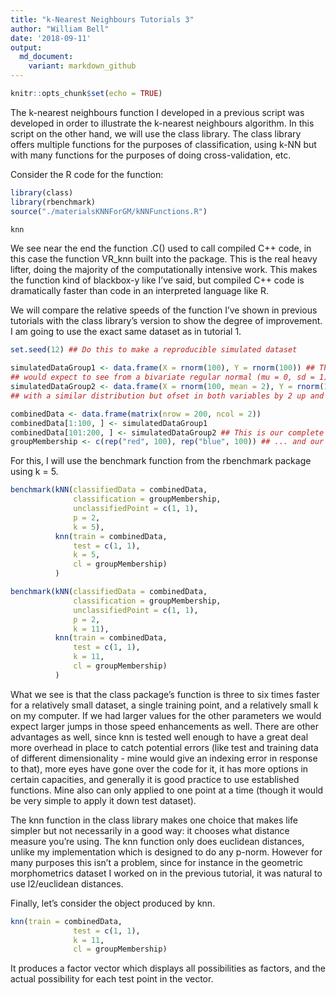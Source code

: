 ```yaml
---
title: "k-Nearest Neighbours Tutorials 3"
author: "William Bell"
date: '2018-09-11'
output: 
  md_document:
    variant: markdown_github
---
```


```r
knitr::opts_chunk$set(echo = TRUE)
```

The k-nearest neighbours function I developed in a previous script was developed in order to illustrate the k-nearest neighbours algorithm.  In this script on the other hand, we will use the class library.  The class library offers multiple functions for the purposes of classification, using k-NN but with many functions for the purposes of doing cross-validation, etc.

Consider the R code for the function:

```r
library(class)
library(rbenchmark)
source("./materialsKNNForGM/kNNFunctions.R")

knn
```

We see near the end the function .C() used to call compiled C++ code, in this case the function VR_knn built into the package.  This is the real heavy lifter, doing the majority of the computationally intensive work.  This makes the function kind of blackbox-y like I've said, but compiled C++ code is dramatically faster than code in an interpreted language like R.

We will compare the relative speeds of the function I've shown in previous tutorials with the class library's version to show the degree of improvement.  I am going to use the exact same dataset as in tutorial 1.

```r

set.seed(12) ## Do this to make a reproducible simulated dataset

simulatedDataGroup1 <- data.frame(X = rnorm(100), Y = rnorm(100)) ## This is the "reds" who are a group of widgits displaying values one
## would expect to see from a bivariate regular normal (mu = 0, sd = 1) between two independent variables.
simulatedDataGroup2 <- data.frame(X = rnorm(100, mean = 2), Y = rnorm(100, mean = 2)) ## This is the "blues" who are a group of widgits
## with a similar distribution but ofset in both variables by 2 up and to the right.

combinedData <- data.frame(matrix(nrow = 200, ncol = 2))                                                                    
combinedData[1:100, ] <- simulatedDataGroup1
combinedData[101:200, ] <- simulatedDataGroup2 ## This is our complete simulated dataset
groupMembership <- c(rep("red", 100), rep("blue", 100)) ## ... and our record of their group membership.

```

For this, I will use the benchmark function from the rbenchmark package using k = 5.

```r
benchmark(kNN(classifiedData = combinedData, 
              classification = groupMembership, 
              unclassifiedPoint = c(1, 1), 
              p = 2, 
              k = 5), 
          knn(train = combinedData, 
              test = c(1, 1), 
              k = 5, 
              cl = groupMembership)
          )

benchmark(kNN(classifiedData = combinedData, 
              classification = groupMembership, 
              unclassifiedPoint = c(1, 1), 
              p = 2, 
              k = 11), 
          knn(train = combinedData, 
              test = c(1, 1), 
              k = 11, 
              cl = groupMembership)
          )
```

What we see is that the class package's function is three to six times faster for a relatively small dataset, a single training point, and a relatively small k on my computer.  If we had larger values for the other parameters we would expect larger jumps in those speed enhancements as well.  There are other advantages as well, since knn is tested well enough to have a great deal more overhead in place to catch potential errors (like test and training data of different dimensionality - mine would give an indexing error in response to that), more eyes have gone over the code for it, it has more options in certain capacities, and generally it is good practice to use established functions.  Mine also can only applied to one point at a time (though it would be very simple to apply it down test dataset).

The knn function in the class library makes one choice that makes life simpler but not necessarily in a good way: it chooses what distance measure you're using.  The knn function only does euclidean distances, unlike my implementation which is designed to do any p-norm.  However for many purposes this isn't a problem, since for instance in the geometric morphometrics dataset I worked on in the previous tutorial, it was natural to use l2/euclidean distances.

Finally, let's consider the object produced by knn.

```r

knn(train = combinedData, 
              test = c(1, 1), 
              k = 11, 
              cl = groupMembership)

```

It produces a factor vector which displays all possibilities as factors, and the actual possibility for each test point in the vector.  
